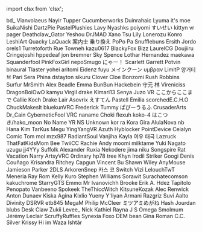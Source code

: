 ﻿import clsx from 'clsx';


<!-- Reminder that not only HTML chars have to be escaped, MDX chars also need to be (such as a space followed by an underscore). -->
<Patronelt k="5" ias="1" sp="1" >bd&#0095;</Patronelt> <Patronelt k="3" ias="1" sp="1" >Vianvolaeus</Patronelt> <Patronelt k="3" ias="1" sp="1" >Nayir</Patronelt> <Patronelt k="3" ias="1" sp="1" >Tupper</Patronelt> <Patronelt k="3" ias="1" sp="1" >Cucumberworks</Patronelt> 
<Patronelt k="2" ias="1" sp="1" >Duinrahaic</Patronelt> <Patronelt k="2" ias="1" sp="1" >Lyuma</Patronelt> <Patronelt k="2" ias="1" sp="1" >it&#0039;s moe</Patronelt> <Patronelt k="2" ias="1" sp="1" >SuikaNishi</Patronelt> <Patronelt k="2" ias="1" sp="1" >DartzPie</Patronelt> 
<Patronelt k="2" ias="1" sp="1" >PastelPlushies</Patronelt> <Patronelt k="2" ias="1" sp="1" >Lavy</Patronelt> <Patronelt k="2" ias="1" sp="1" >Nyashks</Patronelt> <Patronelt k="2" ias="1" sp="1" >poiyomi</Patronelt> <Patronelt k="2" ias="1" sp="1" >すいせい</Patronelt> 
<Patronelt k="2" ias="1" sp="1" >kittyn vr</Patronelt> <Patronelt k="2" ias="1" sp="1" >pager</Patronelt> <Patronelt k="2" ias="1" sp="1" >Deathclaw&#0095;Gator</Patronelt> <Patronelt k="2" ias="1" sp="1" >Yeshou</Patronelt> <Patronelt k="2" ias="1" sp="1" >DrJMAD</Patronelt> 
<Patronelt k="2" ias="1" sp="1" >Xano</Patronelt> <Patronelt k="2" ias="1" sp="1" >Tsu</Patronelt> <Patronelt k="2" ias="1" sp="1" >Lily</Patronelt> <Patronelt k="2" ias="1" sp="1" >Lonerozu</Patronelt> <Patronelt k="2" ias="1" sp="1" >Konro</Patronelt> 
<Patronelt k="2" ias="1" sp="0" >LeshiArt</Patronelt> <Patronelt k="2" ias="1" sp="0" >Quacky LaQuack</Patronelt> <Patronelt k="2" ias="1" sp="0" >案内士 乗り換え</Patronelt> <Patronelt k="2" ias="1" sp="0" >PoPo Pa</Patronelt> <Patronelt k="2" ias="1" sp="0" >Snufflebuns</Patronelt> 
<Patronelt k="2" ias="1" sp="0" >Ersith</Patronelt> <Patronelt k="0" ias="1" sp="1" >Jordo</Patronelt> <Patronelt k="0" ias="0" sp="1" >orels1</Patronelt> <Patronelt k="0" ias="1" sp="1" >Turretoforth</Patronelt> <Patronelt k="0" ias="0" sp="1" >Rue</Patronelt> 
<Patronelt k="0" ias="1" sp="1" >Towneh</Patronelt> <Patronelt k="0" ias="0" sp="1" >kazu0617</Patronelt> <Patronelt k="0" ias="0" sp="1" >BlackyFox</Patronelt> <Patronelt k="0" ias="1" sp="1" >Bizz</Patronelt> <Patronelt k="0" ias="0" sp="1" >LaurelCG</Patronelt> 
<Patronelt k="0" ias="1" sp="1" >Doujiiru</Patronelt> <Patronelt k="0" ias="1" sp="1" >Cringejoshi</Patronelt> <Patronelt k="0" ias="1" sp="1" >hppedeaf</Patronelt> <Patronelt k="0" ias="1" sp="1" >jon bremner</Patronelt> <Patronelt k="0" ias="0" sp="1" >Sky Spence</Patronelt> 
<Patronelt k="0" ias="1" sp="1" >Lothar Hernandez</Patronelt> <Patronelt k="0" ias="1" sp="1" >maekawa</Patronelt> <Patronelt k="0" ias="1" sp="1" >Squanderfool</Patronelt> <Patronelt k="0" ias="1" sp="1" >PinkFoxGirl</Patronelt> <Patronelt k="0" ias="1" sp="1" >nepoSmugo</Patronelt> 
<Patronelt k="0" ias="1" sp="1" >にゃー！</Patronelt> <Patronelt k="0" ias="1" sp="1" >Scarlett</Patronelt> <Patronelt k="0" ias="1" sp="1" >Garrett Potvin</Patronelt> <Patronelt k="0" ias="1" sp="1" >binaural</Patronelt> <Patronelt k="0" ias="0" sp="1" >Tlaster</Patronelt> 
<Patronelt k="0" ias="1" sp="1" >yohei aritomi</Patronelt> <Patronelt k="0" ias="1" sp="1" >Eidenz</Patronelt> <Patronelt k="0" ias="1" sp="1" >fuyu</Patronelt> <Patronelt k="0" ias="0" sp="1" >メインクーン</Patronelt> <Patronelt k="0" ias="1" sp="1" >υμβραν</Patronelt> 
<Patronelt k="0" ias="1" sp="1" >LimitP</Patronelt> <Patronelt k="0" ias="1" sp="1" >양거티브</Patronelt> <Patronelt k="0" ias="1" sp="1" >Pari</Patronelt> <Patronelt k="0" ias="1" sp="1" >Sera Phina</Patronelt> <Patronelt k="0" ias="1" sp="1" >dstayton</Patronelt> 
<Patronelt k="0" ias="1" sp="1" >sikuru</Patronelt> <Patronelt k="0" ias="1" sp="1" >Clover Cloe</Patronelt> <Patronelt k="0" ias="1" sp="1" >Bonzomi</Patronelt> <Patronelt k="0" ias="1" sp="1" >Rush Robbins</Patronelt> <Patronelt k="0" ias="1" sp="1" >Surfur</Patronelt> 
<Patronelt k="0" ias="0" sp="1" >MrSmith</Patronelt> <Patronelt k="0" ias="1" sp="1" >Alex Beadle</Patronelt> <Patronelt k="0" ias="1" sp="1" >Emma</Patronelt> <Patronelt k="0" ias="1" sp="1" >BunBun</Patronelt> <Patronelt k="0" ias="1" sp="1" >Hackebein</Patronelt> 
<Patronelt k="0" ias="1" sp="1" >守元 林</Patronelt> <Patronelt k="0" ias="1" sp="1" >Vireniciss</Patronelt> <Patronelt k="0" ias="1" sp="1" >DragonBoiOwO</Patronelt> <Patronelt k="0" ias="1" sp="1" >kamyu</Patronelt> <Patronelt k="0" ias="0" sp="1" >Virgil drake</Patronelt> 
<Patronelt k="0" ias="1" sp="1" >Kimari13</Patronelt> <Patronelt k="0" ias="1" sp="1" >Senya</Patronelt> <Patronelt k="0" ias="1" sp="1" >Juzo VR</Patronelt> <Patronelt k="0" ias="1" sp="1" >ここからここまで</Patronelt> <Patronelt k="0" ias="1" sp="1" >Callie Koch</Patronelt> 
<Patronelt k="0" ias="1" sp="1" >Drake Lair</Patronelt> <Patronelt k="0" ias="1" sp="1" >Asovrix</Patronelt> <Patronelt k="0" ias="1" sp="1" >えすてん</Patronelt> <Patronelt k="0" ias="1" sp="1" >Pastell Emilia</Patronelt> <Patronelt k="0" ias="0" sp="1" >scorchedE&#0046;C&#0046;H&#0046;O</Patronelt> 
<Patronelt k="0" ias="1" sp="1" >ChuckMakesIt</Patronelt> <Patronelt k="0" ias="1" sp="1" >bluekunVRC</Patronelt> <Patronelt k="0" ias="1" sp="1" >Frederick</Patronelt> <Patronelt k="0" ias="1" sp="1" >Tummy</Patronelt> <Patronelt k="0" ias="0" sp="1" >ぱぴーうるふ</Patronelt> 
<Patronelt k="0" ias="1" sp="1" >CrusaderArts</Patronelt> <Patronelt k="0" ias="1" sp="1" >Dr&#0095;Cain</Patronelt> <Patronelt k="0" ias="0" sp="1" >CyberneticFool</Patronelt> <Patronelt k="0" ias="1" sp="1" >VRC naname</Patronelt> <Patronelt k="0" ias="1" sp="1" >Choki</Patronelt> 
<Patronelt k="0" ias="0" sp="1" >flexuh</Patronelt> <Patronelt k="0" ias="1" sp="1" >koko&#0045;4</Patronelt> <Patronelt k="0" ias="1" sp="1" >はこつき&#0047;hako&#0095;moon</Patronelt> <Patronelt k="0" ias="1" sp="1" >No Name</Patronelt> <Patronelt k="0" ias="0" sp="1" >YR NS</Patronelt> 
<Patronelt k="0" ias="1" sp="1" >Unknown</Patronelt> <Patronelt k="0" ias="1" sp="1" >kor ra</Patronelt> <Patronelt k="0" ias="1" sp="1" >Kora Gira</Patronelt> <Patronelt k="0" ias="1" sp="1" >AlulaNova</Patronelt> <Patronelt k="0" ias="0" sp="1" >nb</Patronelt> 
<Patronelt k="0" ias="1" sp="1" >Hana Kim</Patronelt> <Patronelt k="0" ias="1" sp="1" >TarKus</Patronelt> <Patronelt k="0" ias="1" sp="1" >Megu</Patronelt> <Patronelt k="0" ias="0" sp="1" >YingYangVR</Patronelt> <Patronelt k="0" ias="1" sp="1" >Azuth</Patronelt> 
<Patronelt k="0" ias="1" sp="1" >Hyblocker</Patronelt> <Patronelt k="0" ias="1" sp="1" >PointDevice</Patronelt> <Patronelt k="0" ias="0" sp="1" >Ceialyn</Patronelt> <Patronelt k="0" ias="1" sp="1" >Comic Tom</Patronelt> <Patronelt k="0" ias="1" sp="1" >mol</Patronelt> 
<Patronelt k="0" ias="0" sp="1" >mzx987</Patronelt> <Patronelt k="0" ias="1" sp="1" >RadiantSoul</Patronelt> <Patronelt k="0" ias="1" sp="1" >Vanjiha</Patronelt> <Patronelt k="0" ias="1" sp="1" >Kayla</Patronelt> <Patronelt k="0" ias="1" sp="1" >여우 태극</Patronelt> 
<Patronelt k="0" ias="1" sp="1" >Lazruck</Patronelt> <Patronelt k="0" ias="0" sp="1" >ThatFatKidsMom</Patronelt> <Patronelt k="0" ias="1" sp="1" >Bee</Patronelt> <Patronelt k="0" ias="1" sp="1" >TwiiCC</Patronelt> <Patronelt k="0" ias="1" sp="1" >Rachie</Patronelt> 
<Patronelt k="0" ias="1" sp="1" >Andy</Patronelt> <Patronelt k="0" ias="1" sp="1" >moomi</Patronelt> <Patronelt k="0" ias="0" sp="1" >milktame</Patronelt> <Patronelt k="0" ias="1" sp="1" >Yuki Nagato</Patronelt> <Patronelt k="0" ias="1" sp="1" >uzugu</Patronelt> 
<Patronelt k="0" ias="1" sp="1" >jj4YYy</Patronelt> <Patronelt k="0" ias="1" sp="1" >Suffolk</Patronelt> <Patronelt k="0" ias="0" sp="1" >Alexander</Patronelt> <Patronelt k="0" ias="0" sp="1" >Ruxia</Patronelt> <Patronelt k="0" ias="0" sp="1" >Nekodere</Patronelt> 
<Patronelt k="0" ias="1" sp="1" >jima niku</Patronelt> <Patronelt k="0" ias="1" sp="1" >Songspire</Patronelt> <Patronelt k="0" ias="0" sp="1" >Rat Vacation</Patronelt> <Patronelt k="0" ias="1" sp="1" >Narry</Patronelt> <Patronelt k="0" ias="1" sp="1" >ArtsyVRC</Patronelt> 
<Patronelt k="0" ias="1" sp="1" >0rdinary</Patronelt> <Patronelt k="0" ias="1" sp="1" >hp78</Patronelt> <Patronelt k="0" ias="0" sp="1" >tree</Patronelt> <Patronelt k="0" ias="1" sp="1" >Khyn</Patronelt> <Patronelt k="0" ias="1" sp="1" >Irodil Striker</Patronelt> 
<Patronelt k="0" ias="1" sp="1" >Googi</Patronelt> <Patronelt k="0" ias="0" sp="1" >Denís Couñago</Patronelt> <Patronelt k="0" ias="1" sp="1" >Krisandra Ritchey</Patronelt> <Patronelt k="0" ias="1" sp="1" >Capgun</Patronelt> <Patronelt k="0" ias="1" sp="1" >Vincent Bu</Patronelt> 
<Patronelt k="0" ias="1" sp="1" >Shawn Wiley</Patronelt> <Patronelt k="0" ias="1" sp="1" >AnyMouse</Patronelt> <Patronelt k="0" ias="1" sp="1" >Jamieson Parker</Patronelt> <Patronelt k="0" ias="1" sp="1" >2DLS</Patronelt> <Patronelt k="0" ias="1" sp="1" >ArkorenSnep</Patronelt> 
<Patronelt k="0" ias="0" sp="1" >카스 코</Patronelt> <Patronelt k="0" ias="0" sp="1" >Switch</Patronelt> <Patronelt k="0" ias="1" sp="1" >Vizi</Patronelt> <Patronelt k="0" ias="1" sp="1" >LelouchTwT</Patronelt> <Patronelt k="0" ias="0" sp="1" >Meneria</Patronelt> 
<Patronelt k="0" ias="1" sp="1" >Ray Rom</Patronelt> <Patronelt k="0" ias="1" sp="1" >Kelly</Patronelt> <Patronelt k="0" ias="0" sp="1" >Kuro</Patronelt> <Patronelt k="0" ias="1" sp="1" >Stephen Williams</Patronelt> <Patronelt k="0" ias="0" sp="1" >Sorawit Surachatecomson</Patronelt> 
<Patronelt k="0" ias="1" sp="1" >kakuchrome</Patronelt> <Patronelt k="0" ias="1" sp="1" >StarryGTS</Patronelt> <Patronelt k="0" ias="0" sp="1" >Emmα</Patronelt> <Patronelt k="0" ias="0" sp="1" >Mr Ivanovichh</Patronelt> <Patronelt k="0" ias="1" sp="1" >Brooke</Patronelt> 
<Patronelt k="0" ias="0" sp="1" >Erik A&#0046; Hdez</Patronelt> <Patronelt k="0" ias="1" sp="1" >Tapitolo Penopato</Patronelt> <Patronelt k="0" ias="1" sp="1" >Vanbeeno</Patronelt> <Patronelt k="0" ias="1" sp="1" >Spokeek</Patronelt> <Patronelt k="0" ias="1" sp="1" >TheThiccWitch</Patronelt> 
<Patronelt k="0" ias="1" sp="1" >KitsuneKozak</Patronelt> <Patronelt k="0" ias="1" sp="1" >Alec Renwick</Patronelt> <Patronelt k="0" ias="1" sp="1" >Anton Dunaev</Patronelt> <Patronelt k="0" ias="0" sp="1" >Kiska Agina</Patronelt> <Patronelt k="0" ias="1" sp="1" >Kixlio Yueny</Patronelt> 
<Patronelt k="0" ias="1" sp="1" >Y&#0039;liyan</Patronelt> <Patronelt k="0" ias="0" sp="1" >Armani</Patronelt> <Patronelt k="0" ias="1" sp="1" >Razgriz</Patronelt> <Patronelt k="0" ias="1" sp="1" >Suvi Aalto</Patronelt> <Patronelt k="0" ias="1" sp="1" >Divinity</Patronelt> 
<Patronelt k="0" ias="1" sp="1" >DSRVR</Patronelt> <Patronelt k="0" ias="1" sp="1" >etb845</Patronelt> <Patronelt k="0" ias="1" sp="1" >MegaM</Patronelt> <Patronelt k="0" ias="1" sp="1" >Philip McCleer</Patronelt> <Patronelt k="0" ias="0" sp="1" >ミツアミめがね</Patronelt> 
<Patronelt k="0" ias="1" sp="1" >Hash Jourdan</Patronelt> <Patronelt k="0" ias="0" sp="1" >blubs</Patronelt> <Patronelt k="0" ias="0" sp="1" >Desk Claw</Patronelt> <Patronelt k="0" ias="1" sp="1" >Zukii</Patronelt> <Patronelt k="0" ias="1" sp="1" >Levee&#0095;</Patronelt> 
<Patronelt k="0" ias="0" sp="1" >Nick</Patronelt> <Patronelt k="0" ias="1" sp="1" >Kathiel Rayna</Patronelt> <Patronelt k="0" ias="1" sp="1" >J S</Patronelt> <Patronelt k="0" ias="1" sp="1" >Omega</Patronelt> <Patronelt k="0" ias="1" sp="1" >Smolmum</Patronelt> 
<Patronelt k="0" ias="1" sp="1" >Jérémy Leclair</Patronelt> <Patronelt k="0" ias="1" sp="1" >ScruffyRuffles</Patronelt> <Patronelt k="0" ias="1" sp="1" >Synexia Foxo</Patronelt> <Patronelt k="0" ias="1" sp="1" >DEM bean</Patronelt> <Patronelt k="0" ias="1" sp="1" >Gina Roman</Patronelt> 
<Patronelt k="0" ias="1" sp="1" >C&#0046;C&#0046; Silver</Patronelt> <Patronelt k="0" ias="1" sp="1" >Krissy</Patronelt> <Patronelt k="0" ias="1" sp="1" >Hi im Waza</Patronelt> <Patronelt k="0" ias="1" sp="1" >Ishtãr</Patronelt> 